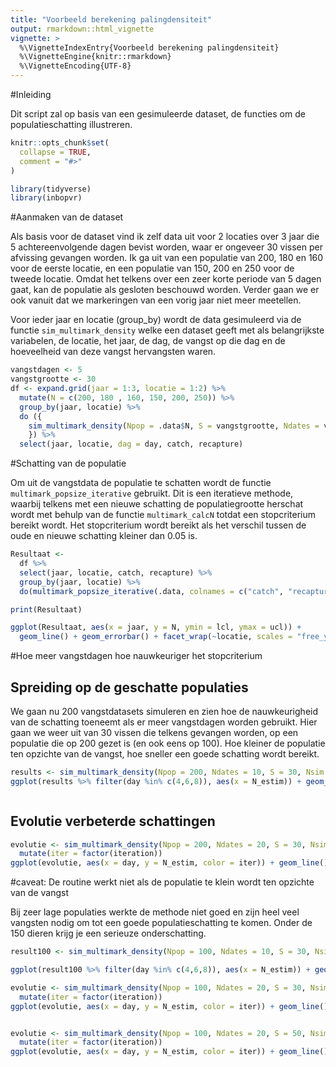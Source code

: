 ```yaml
---
title: "Voorbeeld berekening palingdensiteit"
output: rmarkdown::html_vignette
vignette: >
  %\VignetteIndexEntry{Voorbeeld berekening palingdensiteit}
  %\VignetteEngine{knitr::rmarkdown}
  %\VignetteEncoding{UTF-8}
---
```


#Inleiding

Dit script zal op basis van een gesimuleerde dataset, de functies om de populatieschatting illustreren.

```r
knitr::opts_chunk$set(
  collapse = TRUE,
  comment = "#>"
)
```

```r
library(tidyverse)
library(inbopvr)
```


#Aanmaken van de dataset

Als basis voor de dataset vind ik zelf data uit voor 2 locaties over 3 jaar die 5 achtereenvolgende dagen bevist worden, waar er ongeveer 30 vissen per afvissing gevangen worden. Ik ga uit van een populatie van 200, 180 en 160 voor de eerste locatie, en een populatie van 150, 200 en 250 voor de tweede locatie. Omdat het telkens over een zeer korte periode van 5 dagen gaat, kan de populatie als gesloten beschouwd worden. Verder gaan we er ook vanuit dat we markeringen van een vorig jaar niet meer meetellen.

Voor ieder jaar en locatie (group_by) wordt de data gesimuleerd via de functie `sim_multimark_density` welke een dataset geeft met als belangrijkste variabelen, de locatie, het jaar, de dag, de vangst op die dag en de hoeveelheid van deze vangst hervangsten waren. 

```r
vangstdagen <- 5
vangstgrootte <- 30
df <- expand.grid(jaar = 1:3, locatie = 1:2) %>% 
  mutate(N = c(200, 180 , 160, 150, 200, 250)) %>% 
  group_by(jaar, locatie) %>% 
  do ({
    sim_multimark_density(Npop = .data$N, S = vangstgrootte, Ndates = vangstdagen, Nsim = 1, verbose = FALSE)
    }) %>% 
  select(jaar, locatie, dag = day, catch, recapture)

```


#Schatting van de populatie

Om uit de vangstdata de populatie te schatten wordt de functie `multimark_popsize_iterative` gebruikt. Dit is een iteratieve methode, waarbij telkens met een nieuwe schatting de populatiegrootte herschat wordt met behulp van de functie `multimark_calcN` totdat een stopcriterium bereikt wordt. Het stopcriterium wordt bereikt als het verschil tussen de oude en nieuwe schatting kleiner dan 0.05 is.

```r
Resultaat <-
  df %>%
  select(jaar, locatie, catch, recapture) %>%
  group_by(jaar, locatie) %>%
  do(multimark_popsize_iterative(.data, colnames = c("catch", "recapture"), plot = FALSE))

print(Resultaat)

ggplot(Resultaat, aes(x = jaar, y = N, ymin = lcl, ymax = ucl)) +
  geom_line() + geom_errorbar() + facet_wrap(~locatie, scales = "free_y")
```


#Hoe meer vangstdagen hoe nauwkeuriger het stopcriterium

## Spreiding op de geschatte populaties

We gaan nu 200 vangstdatasets simuleren en zien hoe de nauwkeurigheid van de schatting toeneemt als er meer vangstdagen worden gebruikt. Hier gaan we weer uit van 30 vissen die telkens gevangen worden, op een populatie die op 200 gezet is (en ook eens op 100). Hoe kleiner de populatie ten opzichte van de vangst, hoe sneller een goede schatting wordt bereikt.

```r


results <- sim_multimark_density(Npop = 200, Ndates = 10, S = 30, Nsim = 200)
ggplot(results %>% filter(day %in% c(4,6,8)), aes(x = N_estim)) + geom_histogram() + facet_wrap(~day)



```

## Evolutie verbeterde schattingen

```r

evolutie <- sim_multimark_density(Npop = 200, Ndates = 20, S = 30, Nsim = 5) %>% 
  mutate(iter = factor(iteration))
ggplot(evolutie, aes(x = day, y = N_estim, color = iter)) + geom_line()

```

#caveat: De routine werkt niet als de populatie te klein wordt ten opzichte van de vangst

Bij zeer lage populaties werkte de methode niet goed en zijn heel veel vangsten nodig om tot een goede populatieschatting te komen. Onder de 150 dieren krijg je een serieuze onderschatting.

```r

result100 <- sim_multimark_density(Npop = 100, Ndates = 10, S = 30, Nsim = 200) %>% mutate(Nbase = 100)

ggplot(result100 %>% filter(day %in% c(4,6,8)), aes(x = N_estim)) + geom_histogram() + facet_wrap(~day)

evolutie <- sim_multimark_density(Npop = 100, Ndates = 20, S = 30, Nsim = 5) %>% 
  mutate(iter = factor(iteration))
ggplot(evolutie, aes(x = day, y = N_estim, color = iter)) + geom_line()


evolutie <- sim_multimark_density(Npop = 100, Ndates = 20, S = 50, Nsim = 5) %>% 
  mutate(iter = factor(iteration))
ggplot(evolutie, aes(x = day, y = N_estim, color = iter)) + geom_line()

```
